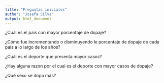 ```yaml
---
title: "Preguntas iniciales"
author: "Josefa Silva"
output: html_document
---
```


¿Cuál es el país con mayor porcentaje de dopaje?

¿Cómo fue incrementando o disminuyendo le porcentaje de dopaje de cada país a lo largo de los años? 

¿Cuál es el deporte que presenta mayor casos? 

¿Hay alguna razon por el cual es el deporte con mayor casos de dopaje?

¿Qué sexo se dopa más?

